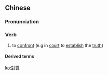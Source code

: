 ==Chinese==
{{zh-forms|s=对质}}

===Pronunciation===
{{zh-pron
|m=duì质
|c=deoi3 zat1
|h=pfs=tui-chṳt
|cat=v
}}

===Verb===
{{zh-verb}}

# to [[confront]] (e.g in [[court]] to [[establish]] the [[truth]])

====Derived terms====
{{zh-der|當面對質}}

[[ko:對質]]